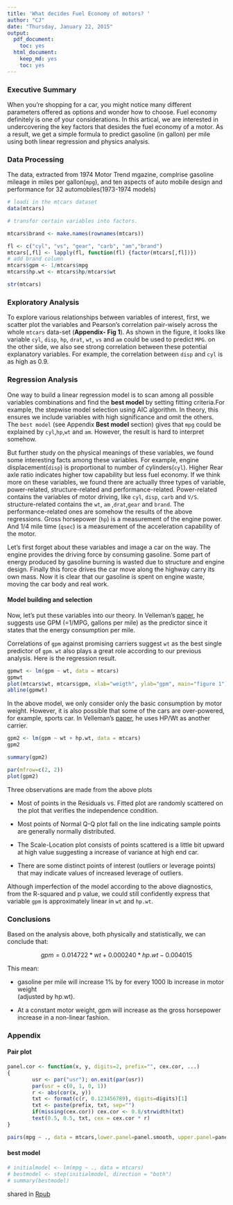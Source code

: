 ```yaml
---
title: 'What decides Fuel Economy of motors? '
author: "CJ"
date: "Thursday, January 22, 2015"
output:
  pdf_document:
    toc: yes
  html_document:
    keep_md: yes
    toc: yes
---
```


### Executive Summary

When you're shopping for a car, you might notice many different parameters offered as options and wonder how to choose. Fuel economy definitely is one of your considerations. In this artical, we are interested in undercovering the key factors that desides the fuel economy of a motor. As a result, we get a simple formula to predict gasoline (in gallon) per mile using both linear regression and physics analysis.  


###  Data Processing

The data, extracted from 1974 Motor Trend mgazine, complrise gasoline mileage in miles per gallon(`mpg`), and ten aspects of auto mobile design and performance for 32 automobiles(1973-1974 models)

```r

# loadi in the mtcars dataset
data(mtcars)

# transfor certain variables into factors.

mtcars$brand <- make.names(rownames(mtcars))

fl <- c("cyl", "vs", "gear", "carb", "am","brand")
mtcars[,fl] <- lapply(fl, function(fl) {factor(mtcars[,fl])})
# add brand column 
mtcars$gpm <- 1/mtcars$mpg
mtcars$hp.wt <- mtcars$hp/mtcars$wt

str(mtcars)

```

### Exploratory Analysis

To explore various relationships between variables of interest, first, we scatter plot the variables and Pearson's correlation pair-wisely across the whole `mtcars` data-set (**Appendix- Fig 1**). As shown in the figure, it looks like variable `cyl`, `disp`, `hp`, `drat`, `wt`, `vs` and `am` could be used to predict `MPG`. on the other side, we also see strong correlation between these potential explanatory variables. For example, the correlation between `disp` and `cyl` is as high as 0.9. 

### Regression Analysis

One way to build a linear regression model is to scan among all possible variables combinations and find the **best model** by setting fitting criteria.For example, the stepwise model selection using AIC algorithm. In theory, this ensures we include variables with high significance and omit the others. The `best model` (see Appendix **Best model** section) gives that `mpg` could be explained by `cyl`,`hp`,`wt` and `am`. However, the result is hard to interpret somehow.  

But further study on the physical meanings of these variables, we found some interesting facts among these variables. For example, engine displacement(`disp`) is proportional to number of cylinders(`cyl`). Higher Rear axle ratio indicates higher tow capability but less fuel economy. If we think more on these variables, we found there are actually three types of variable, power-related, structure-related and performance-related. Power-related contains the variables of motor driving, like `cyl`, `disp`, `carb` and `V/S`. structure-related contains the `wt`, `am` ,`drat`,`gear` and `brand`. The performance-related ones are somehow the results of the above regressions. Gross horsepower (`hp`) is a measurement of the engine power. And 1/4 mile time (`qsec`) is a measurement of the acceleration capability of the motor. 

Let's first forget about these variables and image a car on the way. The engine provides the driving force by consuming gasoline. Some part of energy produced by gasoline burning is wasted due to structure and engine design. Finally this force drives the car move along the highway carry its own mass. Now it is clear that our gasoline is spent on engine waste, moving the car body and real work. 

#### Model building and selection

Now, let's put these variables into our theory. In Velleman's [paper](http://www.mortality.org/INdb/2008/02/12/8/document.pdf), he suggests use GPM (=1/MPG, gallons per mile) as the predictor since it states that the energy consumption per mile. 

Correlations of `gpm` against promising carriers suggest `wt` as the best single predictor of `gpm`. `wt` also plays a great role according to our previous analysis. Here is the regression result. 


```r

gpmwt <- lm(gpm ~ wt, data = mtcars)
gpmwt
plot(mtcars$wt, mtcars$gpm, xlab="weigth", ylab="gpm", main="figure 1")
abline(gpmwt)
```     

In the above model, we only consider only the basic consumption by motor weight. However, it is also possible that some of the cars are over-powered, for example, sports car. In Velleman's [paper](http://www.mortality.org/INdb/2008/02/12/8/document.pdf), he uses HP/Wt as another carrier.  


```r

gpm2 <- lm(gpm ~ wt + hp.wt, data = mtcars)
gpm2

summary(gpm2)

par(mfrow=c(2, 2))
plot(gpm2)

```

Three observations are made from the above plots

- Most of points in the Residuals vs. Fitted plot are randomly scattered on the plot that verifies the independence condition.

- Most points of Normal Q-Q plot fall on the line indicating sample points are generally normally distributed.

- The Scale-Location plot consists of points scattered is a little bit upward at high value suggesting a increase of variance at high end car. 

- There are some distinct points of interest (outliers or leverage points) that may indicate values of increased leverage of outliers.

Although imperfection of the model according to the above diagnostics, from the R-squared and p value, we could still confidently express that variable `gpm` is approximately linear in `wt` and `hp.wt`.


### Conclusions

Based on the analysis above, both physically and statistically, we can conclude that:

$$ gpm = 0.014722* wt + 0.000240* hp.wt -0.004015 $$ 

This mean: 

-  gasoline per mile will increase 1% by for every 1000 lb increase in motor weight   
   (adjusted by hp.wt).

- At a constant motor weight, gpm will increase as the gross horsepower increase in a non-linear fashion. 



### Appendix


####  Pair plot


```r

panel.cor <- function(x, y, digits=2, prefix="", cex.cor, ...)
{
        usr <- par("usr"); on.exit(par(usr))
        par(usr = c(0, 1, 0, 1))
        r <- abs(cor(x, y))
        txt <- format(c(r, 0.123456789), digits=digits)[1]
        txt <- paste(prefix, txt, sep="")
        if(missing(cex.cor)) cex.cor <- 0.8/strwidth(txt)
        text(0.5, 0.5, txt, cex = cex.cor * r)
}

pairs(mpg ~ ., data = mtcars,lower.panel=panel.smooth, upper.panel=panel.cor)


```


#### best model 

```r

# initialmodel <- lm(mpg ~ ., data = mtcars)
# bestmodel <- step(initialmodel, direction = "both")
# summary(bestmodel)

```

shared in [Rpub](http://rpubs.com/Cjtouzi/fueleco)

